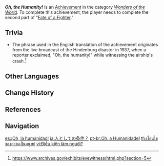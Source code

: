 {{Achievement Infobox
|id           = 81112
|order id     = 1108
|category     = Wonders of the World
|description  = Witness the fate of the Samurai.
|requirements = Complete the second part of ''[[Fate of a Fighter]]''.
|primogems    = 5
|tracking     = 
|hidden       = 1
|topic        = 
|type         = Quest
}}
'''''Oh, the Humanity!''''' is an [[Achievement]] in the category ''[[Wonders of the World]]''. To complete this achievement, the player needs to complete the second part of "[[Fate of a Fighter]]."
<!--
==Trivia==

==Video Guides==
{{EVT
|video1   = 
|caption1 = 
}}
-->
== Trivia ==
* The phrase used in the English translation of the achievement originates from the live broadcast of the Hindenburg disaster in 1937, when a reporter exclaimed, "Oh, the humanity!" while witnessing the airship's crash.<ref>https://www.archives.gov/exhibits/eyewitness/html.php?section=5</ref>

==Other Languages==
{{Other Languages
|en      = Oh, the Humanity!
|zhs     = 为人的条件？
|zhs_rm  = Wéirén de Tiáojiàn?
|zht     = 為人的條件？
|zht_rm  = Wéirén de Tiáojiàn?
|zh_tl   = The Conditions of Humans?
|ja      = 人としての条件？
|ja_rm   = Hito toshite no Jouken?
|ja_tl   = The Conditions of Humans?
|ko      = 인간으로서의 조건
|ko_rm   = Inganeuroseoui Jogeon
|ko_tl   = The Conditions as Human
|es      = ¡Oh, la humanidad!
|es_tl   = Oh, the Humanity!
|fr      = Ah, l'humanité !
|fr_tl   = Ah, the Humanity!
|ru      = О, человечество!
|ru_tl   = Oh, Humanity!
|th      = เงื่อนไขของความเป็นมนุษย์?
|th_rm   = 
|th_tl   = 
|vi      = Điều kiện làm người?
|vi_tl   = 
|de      = Um Himmels willen!
|de_tl   = For Heaven's Sake!
|id      = Syarat Menjadi Seorang Manusia?
|id_tl   = The Requirements to be a Human?
|pt      = Oh, a Humanidade!
|pt_tl   = 
|tr      = Ah, Ne Yazık!
|tr_tl   = Ah, What a Pity
|it      = Oh, l'umanità!
|it_tl   = 
}}

==Change History==
{{Change History|2.0}}

==References==
{{Reflist}}

==Navigation==
{{Achievement Navbox|Wonders of the World|Quest}}

[[es:¡Oh, la humanidad!]]
[[ja:人としての条件？]]
[[pt-br:Oh, a Humanidade!]]
[[th:เงื่อนไขของความเป็นมนุษย์]]
[[vi:Điều kiện làm người?]]